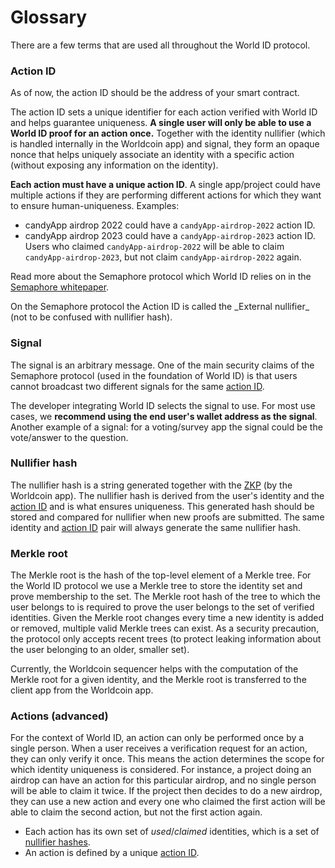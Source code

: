 
# Glossary

There are a few terms that are used all throughout the World ID protocol.

### Action ID

<Callout title="tip">
  As of now, the action ID should be the address of your smart contract.
</Callout>

The action ID sets a unique identifier for each action verified with World ID and helps guarantee uniqueness. **A single user will only be able to use a World ID proof for an action once.** Together with the identity nullifier (which is handled internally in the Worldcoin app) and signal, they form an opaque nonce that helps uniquely associate an identity with a specific action (without exposing any information on the identity).

**Each action must have a unique action ID**. A single app/project could have multiple actions if they are performing different actions for which they want to ensure human-uniqueness. Examples:

- candyApp airdrop 2022 could have a `candyApp-airdrop-2022` action ID.
- candyApp airdrop 2023 could have a `candyApp-airdrop-2023` action ID. Users who claimed `candyApp-airdrop-2022` will be able to claim `candyApp-airdrop-2023`, but not claim `candyApp-airdrop-2022` again.

Read more about the Semaphore protocol which World ID relies on in the [Semaphore whitepaper](https://docs.zkproof.org/pages/standards/accepted-workshop3/proposal-semaphore.pdf).

<Callout title="note">
  On the Semaphore protocol the Action ID is called the _External nullifier_
  (not to be confused with nullifier hash).
</Callout>

### Signal

The signal is an arbitrary message. One of the main security claims of the Semaphore protocol (used in the foundation of World ID) is that users cannot broadcast two different signals for the same [action ID](#action-id).

The developer integrating World ID selects the signal to use. For most use cases, we **recommend using the end user's wallet address as the signal**. Another example of a signal: for a voting/survey app the signal could be the vote/answer to the question.

### Nullifier hash

The nullifier hash is a string generated together with the [ZKP](/advanced/zero-knowledge-proofs) (by the Worldcoin app). The nullifier hash is derived from the user's identity and the [action ID](#action-id) and is what ensures uniqueness. This generated hash should be stored and compared for nullifier when new proofs are submitted. The same identity and [action ID](#action-id) pair will always generate the same nullifier hash.

### Merkle root

The Merkle root is the hash of the top-level element of a Merkle tree. For the World ID protocol we use a Merkle tree to store the identity set and prove membership to the set. The Merkle root hash of the tree to which the user belongs to is required to prove the user belongs to the set of verified identities. Given the Merkle root changes every time a new identity is added or removed, multiple valid Merkle trees can exist. As a security precaution, the protocol only accepts recent trees (to protect leaking information about the user belonging to an older, smaller set).

Currently, the Worldcoin sequencer helps with the computation of the Merkle root for a given identity, and the Merkle root is transferred to the client app from the Worldcoin app.

### Actions (advanced)

For the context of World ID, an action can only be performed once by a single person. When a user receives a verification request for an action, they can only verify it once. This means the action determines the scope for which identity uniqueness is considered. For instance, a project doing an airdrop can have an action for this particular airdrop, and no single person will be able to claim it twice. If the project then decides to do a new airdrop, they can use a new action and every one who claimed the first action will be able to claim the second action, but not the first action again.

- Each action has its own set of _used_/_claimed_ identities, which is a set of [nullifier hashes](#nullifier-hash).
- An action is defined by a unique [action ID](#action-id).
